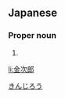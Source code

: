 ==Japanese==
{{ja-kanjitab|金|次|郎}}

===Proper noun===
{{ja-pos|proper|きんじろう}}

# {{given name|male|lang=ja}}

[[Category:Japanese male given names|きんじろう]]

[[li:金次郎]]